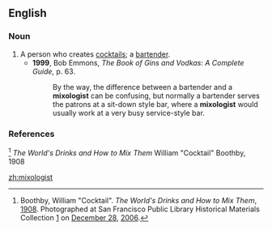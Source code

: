==English==

===Noun===
{{en-noun}}

# A person who creates [[cocktails]]; a [[bartender]].
#* '''1999''', Bob Emmons, ''The Book of Gins and Vodkas: A Complete Guide'', p. 63.
#*: By the way, the difference between a bartender and a '''mixologist''' can be confusing, but normally a bartender serves the patrons at a sit-down style bar, where a '''mixologist''' would usually work at a very busy service-style bar.

===References===
<ref name="Boothby">Boothby, William "Cocktail". ''The World's Drinks and How to Mix Them'', [[1908]]. Photographed at San Francisco Public Library Historical Materials Collection [http://flickr.com/photos/joegratz/336862865/in/photostream/] on [[December 28]], [[2006]].</ref> ''The World's Drinks and How to Mix Them'' William "Cocktail" Boothby, 1908

[[zh:mixologist]]